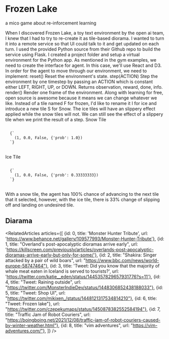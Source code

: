 
<Meta title="menu/micro/games/frozen lake" />

# Frozen Lake

<Subtitle>a mico game about re-inforcement learning</Subtitle>

<Paragraph>
When I discovered <Link url="https://gym.openai.com/envs/FrozenLake-v0/">Frozen Lake</Link>, a <Link url="https://gym.openai.com/envs/#toy_text">toy text environment</Link> by the open ai team, I knew that I had to try to re-create it as tile-based <Link url='https://twitter.com/LootBndt/status/1406551232861413376'>diorama.</Link> I wanted to turn it into a remote service so that UI could talk to it and get updated on each turn.  
</Paragraph>
<Paragraph>
I used the provided Python source from their Github repo to build the service using Flask. I created a project folder and setup a virtual environment for the Python app.
</Paragraph>
<Paragraph>
As mentioned in the <Link url="https://github.com/openai/gym#examples">gym examples</Link>, we need to create the interface for agent. In this case, we'll use React and D3.
</Paragraph>
<Paragraph>
In order for the agent to move through our environment, we need to implement:
</Paragraph>
<List>
  <ListItem>
    <Paragraph><Bold>reset()</Bold> Reset the environment's state.</Paragraph>
  </ListItem>
  <ListItem>
    <Paragraph><Bold>step(ACTION)</Bold> Step the environment by one timestep by passing an ACTION which is constant either LEFT, RIGHT, UP, or DOWN. Returns observation, reward, done, info. 
    </Paragraph>
  </ListItem>
  <ListItem>
    <Paragraph>
    <Bold>render()</Bold> Render one frame of the environment.
    </Paragraph>
  </ListItem>
</List>
<Paragraph>
  Along with learning for free, open source is awesome because it means we can change whatever we like. Instead of a tile named F for frozen, I'd like to rename it I for ice and introduce a new tile S for Snow. The ice tiles will have an slippery effect applied while the snow tiles will not. 
</Paragraph>
<Paragraph>We can still see the effect of a slippery tile when we print the result of a step.
</Paragraph>
<Paragraph>
Snow Tile
<pre>
<code className="language-javascript">
  {`
    (1, 0.0, False, {'prob': 1.0})
  `}
</code>
</pre>
</Paragraph>
<Paragraph>
Ice Tile
<pre>
<code className="language-javascript">
  {`
    (1, 0.0, False, {'prob': 0.33333333})
  `}
</code>
</pre>
</Paragraph>
<Paragraph>With a snow tile, the agent has 100% chance of advancing to the next tile that it selected, however, with the ice tile, there is 33% change of slipping off and landing on undesired tile. 
</Paragraph>

<Canvas>
  <Story name="frozen lake">
    <FrozenLake config={{text: "frozen lake", hasBackground: false}} isStandalone={true} />
  </Story>
</Canvas>

<h2>Diarama</h2>

<RelatedArticles articles={[
    {id: 0, title: 'Monster Hunter Tribute', url: 'https://www.behance.net/gallery/109577993/Monster-Hunter-Tribute'},
    {id: 1, title: "Overland's post-apocalyptic dioramas arrive early", url: 'https://killscreen.com/previously/articles/overlands-post-apocalyptic-dioramas-arrive-early-but-only-for-some/'},
    {id: 2, title: "Shakira: Singer attacked by a pair of wild boars", url: "https://www.bbc.com/news/world-europe-58747464"},
    {id: 3, title: 'Tweet: Did you know that the majority of whale meat eaten in Iceland is served to tourists?', url: 'https://twitter.com/katie__eden/status/1445357829657931776?s=11'},
    {id: 4, title: "Tweet: Raining outside", url: "https://twitter.com/MonsterIndieDev/status/1448306852438188033"},
    {id: 5, title: "Tweet: Shop UI", url: "https://twitter.com/mikixen_/status/1448121317534814210"},
    {id: 6, title: "Tweet: Frozen lake"}, url: "https://twitter.com/czepekumaps/status/1450878382552584194"},
    {id: 7, title: "Traffic Jam of Robot Couriers", url: "https://boingboing.net/2021/12/08/traffic-jam-of-robot-couriers-caused-by-winter-weather.html"},
    {id: 8, title: "vim adventures", url: "https://vim-adventures.com/"},
]} />

